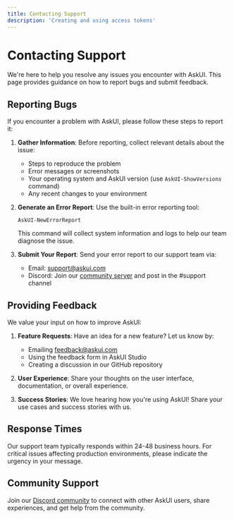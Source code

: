 ```yaml
---
title: Contacting Support
description: 'Creating and using access tokens'
---
```

# Contacting Support

We're here to help you resolve any issues you encounter with AskUI. This page provides guidance on how to report bugs and submit feedback.

## Reporting Bugs

If you encounter a problem with AskUI, please follow these steps to report it:

1. **Gather Information**: Before reporting, collect relevant details about the issue:
   - Steps to reproduce the problem
   - Error messages or screenshots
   - Your operating system and AskUI version (use `AskUI-ShowVersions` command)
   - Any recent changes to your environment

2. **Generate an Error Report**: Use the built-in error reporting tool:
   ```
   AskUI-NewErrorReport
   ```
   This command will collect system information and logs to help our team diagnose the issue.

3. **Submit Your Report**: Send your error report to our support team via:
   - Email: [support@askui.com](mailto:support@askui.com)
   - Discord: Join our [community server](https://discord.gg/Gu35zMGxbx) and post in the #support channel

## Providing Feedback

We value your input on how to improve AskUI:

1. **Feature Requests**: Have an idea for a new feature? Let us know by:
   - Emailing [feedback@askui.com](mailto:feedback@askui.com)
   - Using the feedback form in AskUI Studio
   - Creating a discussion in our GitHub repository

2. **User Experience**: Share your thoughts on the user interface, documentation, or overall experience.

3. **Success Stories**: We love hearing how you're using AskUI! Share your use cases and success stories with us.

## Response Times

Our support team typically responds within 24-48 business hours. For critical issues affecting production environments, please indicate the urgency in your message.

## Community Support

Join our [Discord community](https://discord.gg/Gu35zMGxbx) to connect with other AskUI users, share experiences, and get help from the community.